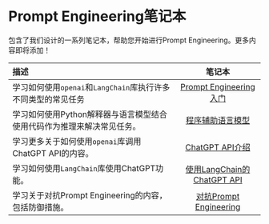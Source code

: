 # Prompt Engineering笔记本

包含了我们设计的一系列笔记本，帮助您开始进行Prompt Engineering。更多内容即将添加！

| 描述   | 笔记本   | 
| :------------ | :---------: | 
|学习如何使用`openai`和`LangChain`库执行许多不同类型的常见任务|[Prompt Engineering入门](https://github.com/ncuhome/Prompt-Engineering-Guide/blob/main/notebooks/pe-lecture.ipynb)|
|学习如何使用Python解释器与语言模型结合使用代码作为推理来解决常见任务。|[程序辅助语言模型](https://github.com/ncuhome/Prompt-Engineering-Guide/blob/main/notebooks/pe-pal.ipynb)|
|学习更多关于如何使用`openai`库调用ChatGPT API的内容。|[ChatGPT API介绍](https://github.com/ncuhome/Prompt-Engineering-Guide/blob/main/notebooks/pe-chatgpt-intro.ipynb)|
|学习如何使用`LangChain`库使用ChatGPT功能。 |[使用LangChain的ChatGPT API](https://github.com/ncuhome/Prompt-Engineering-Guide/blob/main/notebooks/pe-chatgpt-langchain.ipynb)|
|学习关于对抗Prompt Engineering的内容，包括防御措施。|[对抗Prompt Engineering](https://github.com/ncuhome/Prompt-Engineering-Guide/blob/main/notebooks/pe-chatgpt-adversarial.ipynb)|